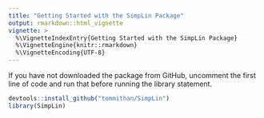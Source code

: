```yaml
---
title: "Getting Started with the SimpLin Package"
output: rmarkdown::html_vignette
vignette: >
  %\VignetteIndexEntry{Getting Started with the SimpLin Package}
  %\VignetteEngine{knitr::rmarkdown}
  %\VignetteEncoding{UTF-8}
---
```


If you have not downloaded the package from GitHub, uncomment the first line of code and run that before running the library statement. 

```r
devtools::install_github("tommithan/SimpLin")
library(SimpLin)
```
